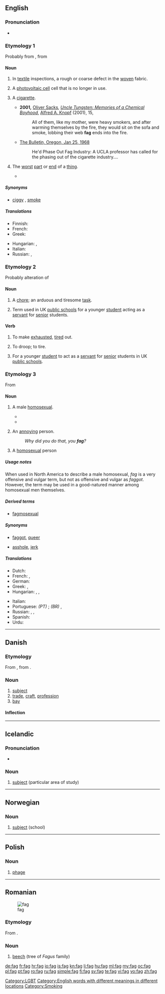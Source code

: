{{also|fág|fàg}}
==English==

===Pronunciation===
* {{rhymes|æɡ}}

===Etymology 1===
Probably from {{term|fag end||remnant}}, from {{etyl|enm|en}} {{term|enm|fagge||flap}}

====Noun====
{{en-noun}}

# {{US|technical}} In [[textile]] inspections, a rough or coarse defect in the [[woven]] fabric.
# {{US|technical}} A [[photovoltaic cell]] cell that is no longer in use.
# {{British|and|AU|colloquial, dated in US and Canada}} A [[cigarette]].
#* '''2001,''' [[w:Oliver Sacks|Oliver Sacks]], ''[[w:Uncle Tungsten: Memories of a Chemical Boyhood|Uncle Tungsten: Memories of a Chemical Boyhood]]'', [[w:Alfred A. Knopf|Alfred A. Knopf]] (2001), 15,
#*: All of them, like my mother, were heavy smokers, and after warming themselves by the fire, they would sit on the sofa and smoke, lobbing their web '''fag''' ends into the fire.
#* [http://news.google.com/newspapers?id=25wSAAAAIBAJ&sjid=NfcDAAAAIBAJ&dq=fag&pg=886%2C3714443 The Bulletin, Oregon, Jan 25, 1968]
#*: He'd Phase Out Fag Industry: A UCLA professor has called for the phasing out of the cigarette industry....
# {{UK|obsolete|colloquial}} The [[worst]] [[part]] or [[end]] of a [[thing]].
#*{{quote-book
|year=1788
|editor=William Perry
|title=The Royal standard English dictionary‎
|url=http://books.google.com/books?id=OpkRAAAAIAAJ&pg=PT180&dq=fag+sex
|passage='''Fag''', s. the worst part or end of anything.}}

=====Synonyms=====
* {{sense|cigarette}} [[ciggy]] {{i|Australia}}, [[smoke]]

=====Translations=====
{{trans-top|cigarette}}
* Finnish: {{t+|fi|rööki}}
* French: {{t+|fr|clope|f}}
* Greek: {{t|el|σιγαρέττο|n|tr=sigarétto}}
{{trans-mid}}
* Hungarian: {{t+|hu|cigaretta}},  {{t+|hu|cigi}}
* Italian: {{t-|it|cicca|f}}
* Russian: {{t+|ru|папироса|f}}, {{t+|ru|сигарета|f}}
{{trans-bottom}}

===Etymology 2===
Probably alteration of {{term|flag#Verb|flag|droop, tire}}

====Noun====
{{en-noun}}

# {{British|colloquial}} A [[chore]]; an arduous and tiresome [[task]].
# {{British|archaic|colloquial}} Term used in UK [[public school]]s for a younger [[student]] acting as a [[servant]] for [[senior]] students.

====Verb====
{{en-verb|fags|fagging|fagged|fagged}}

# {{transitive|colloquial|used mainly in passive form}} To make [[exhausted]], [[tire]]d out.
# {{intransitive|colloquial}} To droop; to tire.
# {{British|archaic|colloquial}} For a younger [[student]] to act as a [[servant]] for [[senior]] students in UK [[public school]]s.

===Etymology 3===
From {{term|faggot}}

====Noun====
{{en-noun}}

# {{colloquial|vulgar|derogatory}} A male [[homosexual]].
#*{{quote-journal
|year=1926
|author=American Neurological Association
|coauthors=New York Neurological Association ''et al''
|journal=Journal of nervous and mental disease
|volume=94
|page=467
|url=http://books.google.com/books?id=zKBHAAAAYAAJ&q=fag+homosexual
|passage=In schizophrenics, however, the homosexual outlet is sooner or later ... ideas that strangers call them "cs," "fairy," "woman," "'''fag'''," " fruit," etc.). ...
}}
#*{{quote-book
|year=2008
|author=Paul Ryan Brewer
|title=Value war: public opinion and the politics of gay rights
|page=60
|url=http://books.google.com/books?id=U34pJTdF-VcC&pg=PA60
|isbn=0742562115, 9780742562110
|passage=... what appeared to be overt appeals to anti-gay sentiment. When House Majority Whip Dick Armey referred to fellow Congressman Barney Frank as "Barney '''Fag'''" in 1995, he suffered a barage of negative publicity that prompted him to explain his choice of words as a slip of the tongue.}}
# {{US|colloquial|vulgar|pejorative}} An [[annoying]] person.
#: ''Why did you do that, you '''fag'''?''
# {{colloquial|vulgar|derogatory}} A [[homosexual]] person

[[Category:LGBT]]

=====Usage notes=====
When used in North America to describe a male homosexual, ''fag'' is a very offensive and vulgar term, but not as offensive and vulgar as ''faggot''. However, the term may be used in a good-natured manner among homosexual men themselves.

=====Derived terms=====
* [[fagmosexual]]

=====Synonyms=====
* {{sense|male homosexual}} [[faggot]], [[queer]]
* {{sense|annoying person}} [[asshole]], [[jerk]]

=====Translations=====
{{trans-top|homosexual}}
* Dutch: {{t+|nl|flikker}}
* French: {{t+|fr|pédé|m}}, {{t+|fr|tapette|f}}
* German: {{t+|de|Schwuchtel|f}}
* Greek: {{t+|el|πούστης|m|tr=pústis}}, {{t+|el|αδερφή|f|tr=aderfí}}
* Hungarian: {{t+|hu|meleg}}, {{t+|hu|homoszexuális}}, {{t+|hu|buzi}} {{qualifier|vulgar}}
{{trans-mid}}
* Italian: {{t+|it|finocchio|m}}
* Portuguese: ''(PT)'' {{t|pt|paneleiro|m}};  ''(BR)'' {{t+|pt|bicha|f}}, {{t+|pt|veado|m}}
* Russian: {{t+|ru|голубой|m}}, {{t+|ru|пед|m}}, {{t+|ru|пидор|m}} {{qualifier|vulgar}}
* Spanish: {{t+|es|puto|m}}
* Urdu: {{t-|ur|گانڈو|tr=gântu|xs=Urdu}}
{{trans-bottom}}

[[Category:English words with different meanings in different locations]]
[[Category:Smoking]]

----

==Danish==

===Etymology===

From {{etyl|de|da}} {{term|Fach||compartment, drawer, subject|lang=de}}, from {{etyl|goh|da}} {{term|fah||wall|lang=goh}}.

===Noun===
{{da-noun|et}}

# [[subject]]
# [[trade]], [[craft]], [[profession]]
# [[bay]]

====Inflection====
{{da-noun-infl|et}}

----

==Icelandic==

===Pronunciation===
* {{IPA|[faːx]|lang=is}}

===Noun===
{{infl|is|noun|g=n}}

# [[subject]] (particular area of study)

{{tbot entry|Icelandic|subject|2010|March|is}}

----

==Norwegian==

===Noun===
{{infl|no|noun}}

# [[subject]] (school)

----

==Polish==

===Noun===
{{infl|pl|noun|g=m}}

# [[phage]]

----

==Romanian==
[[Image:Grib skov.jpg|thumb|fag]]

===Etymology===
From {{etyl|la|ro}} {{term|fagus|fāgus|lang=la}}.

===Noun===
{{ro-noun|m|fagi}}

# [[beech]] (tree of ''Fagus'' family)

[[de:fag]]
[[fr:fag]]
[[hr:fag]]
[[io:fag]]
[[is:fag]]
[[kn:fag]]
[[li:fag]]
[[hu:fag]]
[[ml:fag]]
[[my:fag]]
[[oc:fag]]
[[pl:fag]]
[[pt:fag]]
[[ro:fag]]
[[ru:fag]]
[[simple:fag]]
[[fi:fag]]
[[sv:fag]]
[[te:fag]]
[[vi:fag]]
[[vo:fag]]
[[zh:fag]]